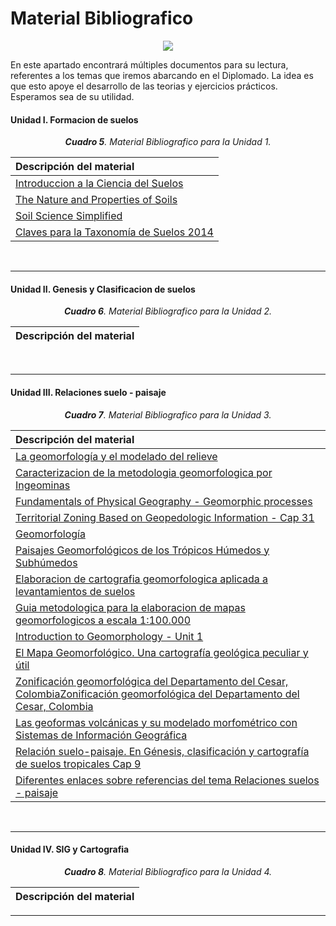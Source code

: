 # **Material Bibliografico** {-}

<center>![](Imagenes/Bibliografia2a.png)</center>

En este apartado encontrará múltiples documentos para su lectura, referentes a los temas que iremos abarcando en el Diplomado. La idea es que esto apoye el desarrollo de las teorias y ejercicios prácticos. Esperamos sea de su utilidad.

#### Unidad I. Formacion de suelos{-}

<center>***Cuadro 5**. Material Bibliografico para la Unidad 1.* </center>

|Descripción del material|
|:---|
|[Introduccion a la Ciencia del Suelos](pdf/Unidad1/JARAMILLO_D.pdf)|
|[The Nature and Properties of Soils](pdf/Unidad1/The_Nature_and_Properties_of_Soils.pdf)|
|[Soil Science Simplified](pdf/Unidad1/Soil_Science_Simplified.pdf)|
|[Claves para la Taxonomía de Suelos 2014](pdf/Unidad1/Soil_Taxonomy_2014_ espanol.pdf)|

<br>

---

#### Unidad II. Genesis y Clasificacion de suelos {-}

<center>***Cuadro 6**. Material Bibliografico para la Unidad 2.* </center>

|Descripción del material|
|:---|
<!-- |[Directivas FAO para la evaluación de tierras en agricultura de secano](pdf/Unidad2/Directivas_evaluacion_tierras_agricultura_secano.pdf)| -->
<!-- |[Directivas FAO para la evaluación de tierras en agricultura de regadío](pdf/Unidad2/Directivas_evaluacion_tierras_agricultura_regadio.pdf)| -->

<br>

---

#### Unidad III. Relaciones suelo - paisaje {-}

<center>***Cuadro 7**. Material Bibliografico para la Unidad 3.* </center>

|Descripción del material|
|:---|
|[La geomorfología y el modelado del relieve](pdf/Unidad3/1_La_geomorfología_el_modeladodel_relieve.pdf)|
|[Caracterizacion de la metodologia geomorfologica por Ingeominas](pdf/Unidad3/2_CARACTERIZACION _METODOLOGIA_GEOMORFOLOGICA_INGEOMINAS.pdf)|
|[Fundamentals of Physical Geography - Geomorphic processes](pdf/Unidad3/3_Fundamentals_Physical_Geography_Geomorphic_processes.pdf)|
|[Territorial Zoning Based on Geopedologic Information - Cap 31](pdf/Unidad3/4_Terri_1.PDF)|
|[Geomorfología](pdf/Unidad3/5_Geomorfologia.pdf)|
|[Paisajes Geomorfológicos de los Trópicos Húmedos y Subhúmedos](pdf/Unidad3/6_Paisajes_Geomorfológicos_Trópicos_Húmedos_Subhúmedos.pdf)|
|[Elaboracion de cartografia geomorfologica aplicada a levantamientos de suelos](pdf/Unidad3/8_elabo_1.PDF)|
|[Guia metodologica para la elaboracion de mapas geomorfologicos a escala 1:100.000](pdf/Unidad3/9_Guia metodologica para elaboracion de mapas geomorfologicos.pdf)|
|[Introduction to Geomorphology - Unit 1](pdf/Unidad3/10_INTRODUCTION_TO_GEOMORPHOLOGY_2.pdf)|
|[El Mapa Geomorfológico. Una cartografía geológica peculiar y útil](pdf/Unidad3/11_El_Mapa_Geomorfológico_Una_cartografía_geológica_peculiar_util.pdf)|
|[Zonificación geomorfológica del Departamento del Cesar, ColombiaZonificación geomorfológica del Departamento del Cesar, Colombia](pdf/Unidad3/12_Zonificación_geomorfológica_del_Departamento_del_Cesar.pdf)|
|[Las geoformas volcánicas y su modelado morfométrico con Sistemas de Información Geográfica](pdf/Unidad3/13_Las_geoformas_volcánicas_su_modelado_morfométrico.pdf.pdf)|
|[Relación suelo-paisaje. En Génesis, clasificación y cartografía de suelos tropicales Cap 9](pdf/Unidad3/14_Capitulo_9_Relacion_suelo_paisaje.pdf)|
|[Diferentes enlaces sobre referencias del tema Relaciones suelos - paisaje](pdf/Unidad3/ENLACES_REFERENCIAS_RECURSOS_TEMA_GEOMORFOLOGÍA.pdf)|

<br>

---

#### Unidad IV. SIG y Cartografia {-}

<center>***Cuadro 8**. Material Bibliografico para la Unidad 4.* </center>

|Descripción del material|
|:---|
<!-- |[Evalucion de tierras con informacion escasa](pdf/Unidad3/Material_lectura_teoria_semana_15_Evalu_tierras_informacion_escasa.pdf)| -->

---

